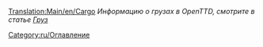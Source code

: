[[Translation:Main/en/Cargo]]
''Информацию о грузах в OpenTTD, смотрите в статье [[Main/ru/Груз|Груз]]''

[[Category:ru/Оглавление]]